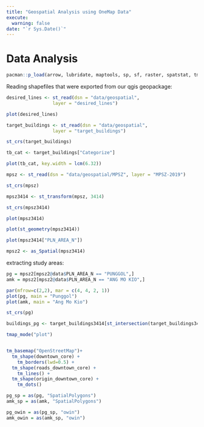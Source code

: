 ```yaml
---
title: "Geospatial Analysis using OneMap Data"
execute: 
  warning: false
date: "`r Sys.Date()`"
---
```


# Data Analysis

```r
pacman::p_load(arrow, lubridate, maptools, sp, sf, raster, spatstat, tmap, classInt, viridis, tidyverse, spNetwork)
```

Reading shapefiles that were exported from our qgis geopackage:

```r
desired_lines <- st_read(dsn = "data/geospatial", 
                 layer = "desired_lines")
```

```r
plot(desired_lines)
```

```r
target_buildings <- st_read(dsn = "data/geospatial", 
                 layer = "target_buildings")
```

```r
st_crs(target_buildings)
```

```r
tb_cat <- target_buildings["Categorize"]
```

```r
plot(tb_cat, key.width = lcm(6.32))
```

```r
mpsz <- st_read(dsn = "data/geospatial/MPSZ", layer = "MPSZ-2019")
```

```r
st_crs(mpsz)
```

```r
mpsz3414 <- st_transform(mpsz, 3414)
```

```r
st_crs(mpsz3414)
```

```r
plot(mpsz3414)
```

```r
plot(st_geometry(mpsz3414))
```

```r
plot(mpsz3414["PLN_AREA_N"])
```

```r
mpsz2 <- as_Spatial(mpsz3414)
```

extracting study areas:

```r
pg = mpsz2[mpsz2@data$PLN_AREA_N == "PUNGGOL",]
amk = mpsz2[mpsz2@data$PLN_AREA_N == "ANG MO KIO",]
```

```r
par(mfrow=c(2,2), mar = c(4, 4, 2, 1))
plot(pg, main = "Punggol")
plot(amk, main = "Ang Mo Kio")
```

```r
st_crs(pg)
```


```r
buildings_pg <- target_buildings3414[st_intersection(target_buildings3414, pg), ]
```

```r
tmap_mode("plot")


tm_basemap("OpenStreetMap")+
  tm_shape(downtown_core) +
    tm_borders(lwd=0.5) +
  tm_shape(roads_downtown_core) +
    tm_lines() +
  tm_shape(origin_downtown_core) +
    tm_dots()
```

```r
pg_sp = as(pg, "SpatialPolygons")
amk_sp = as(amk, "SpatialPolygons")
```

```r
pg_owin = as(pg_sp, "owin")
amk_owin = as(amk_sp, "owin")
```










